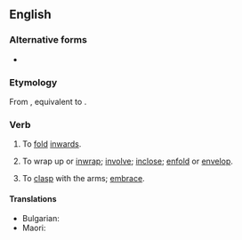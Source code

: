 ==English==

===Alternative forms===
* {{alter|en|enfold}}

===Etymology===
From {{inh|en|enm|infolden}}, equivalent to {{pre|en|in|fold}}.

===Verb===
{{en-verb}}

# {{lb|en|transitive}} To [[fold]] [[inwards]].
# {{lb|en|transitive}} To wrap up or [[inwrap]]; [[involve]]; [[inclose]]; [[enfold]] or [[envelop]].
# {{lb|en|transitive}} To [[clasp]] with the arms; [[embrace]].

====Translations====
{{trans-top|to fold something around, to envelop}}
* Bulgarian: {{t+|bg|увивам}}
* Maori: {{t|mi|kōpaki}}
{{trans-mid}}
{{trans-bottom}}